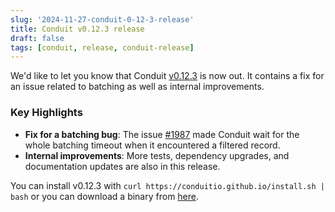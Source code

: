 ```yaml
---
slug: '2024-11-27-conduit-0-12-3-release'
title: Conduit v0.12.3 release
draft: false
tags: [conduit, release, conduit-release]
---
```


We'd like to let you know that
Conduit [v0.12.3](https://github.com/ConduitIO/conduit/releases/tag/v0.12.3) is
now out. It contains a fix for an issue related to batching as well as internal
improvements. 

<!--truncate-->

### Key Highlights

- **Fix for a batching bug**: The
  issue [#1987](https://github.com/ConduitIO/conduit/pull/1987) made Conduit
  wait for the whole batching timeout when it encountered a filtered record.
- **Internal improvements**: More tests, dependency upgrades, and documentation
  updates are also in this release.

You can install v0.12.3 with `curl https://conduitio.github.io/install.sh | bash` or you
can download a binary
from [here](https://github.com/ConduitIO/conduit/releases/tag/v0.12.3).
